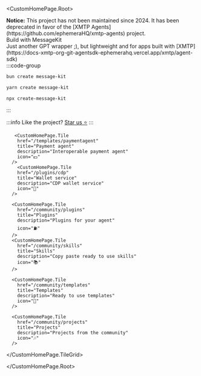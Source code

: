 
<CustomHomePage.Root>
<div className="deprecation-notice">
  <strong>Notice:</strong> This project has not been maintained since 2024. It has been deprecated in favor of the [XMTP Agents](https://github.com/ephemeraHQ/xmtp-agents) project.
</div>
<CustomHomePage.Headline>
  Build with MessageKit
</CustomHomePage.Headline>
  <div className="custom-homepage-description" style={{ textAlign: 'center' }}>
   Just another GPT wrapper ;), but lightweight and for apps built with [XMTP](https://docs-xmtp-org-git-agentsdk-ephemerahq.vercel.app/xmtp/agent-sdk)
  </div>

<div className="custom-homepage-tile-grid-container" style={{ 
  marginTop: '2rem', 
  marginBottom: '2rem', 
  width: '75%', 
  maxWidth: '400px', 
  margin: '2rem auto',
  textAlign: 'center',
  fontSize: '1.5rem'
}}>
:::code-group

```bash [bun]
bun create message-kit
```

```bash [yarn]
yarn create message-kit
```

```bash [npx]
npx create-message-kit
```

:::

:::info
Like the project? [Star us ⭐️](https://github.com/ephemeraHQ/message-kit)
:::

</div>
  <CustomHomePage.TileGrid>

       <CustomHomePage.Tile
        href="/templates/paymentagent"
        title="Payment agent"
        description="Interoperable payment agent"
        icon="💵"
      />
        <CustomHomePage.Tile
        href="/plugins/cdp"
        title="Wallet service"
        description="CDP wallet service"
        icon="🔑"
      />

      <CustomHomePage.Tile
        href="/community/plugins"
        title="Plugins"
        description="Plugins for your agent"
        icon="⛽️"
      />
      <CustomHomePage.Tile
        href="/community/skills"
        title="Skills"
        description="Copy paste ready to use skills"
        icon="📚"
      />

      <CustomHomePage.Tile
        href="/community/templates"
        title="Templates"
        description="Ready to use templates"
        icon="🔋"
      />

      <CustomHomePage.Tile
        href="/community/projects"
        title="Projects"
        description="Projects from the community"
        icon="🎶"
      />

  </CustomHomePage.TileGrid>

</CustomHomePage.Root>
